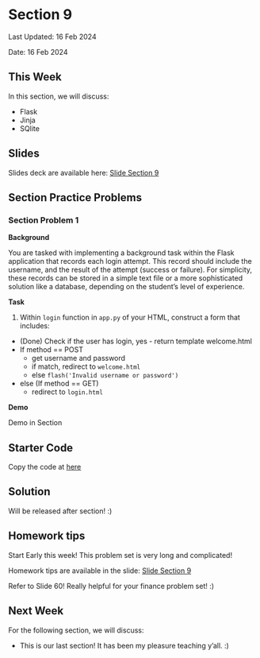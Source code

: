# Section 9 {.unnumbered}

Last Updated: 16 Feb 2024

Date:  16 Feb 2024


## This Week

In this section, we will discuss:

- Flask 
- Jinja
- SQlite


## Slides

Slides deck are available here: [Slide Section 9](https://docs.google.com/presentation/d/1RygwWqupy94zSN88NMSckb41WiA6TaF3J7iL9MSrLAw/edit?usp=sharing)


## Section Practice Problems

### Section Problem 1

**Background**

You are tasked with implementing a background task within the Flask application that records each login attempt. This record should include the username, and the result of the attempt (success or failure). For simplicity, these records can be stored in a simple text file or a more sophisticated solution like a database, depending on the student's level of experience.

**Task**

1. Within ```login``` function in ```app.py``` of your HTML, construct a form that includes:

- (Done) Check if the user has login, yes - return template welcome.html
- If method == POST
  - get username and password
  - if match, redirect to ```welcome.html```
  - else ```flash('Invalid username or password')```
- else (If method == GET)
  - redirect to ```login.html```


**Demo**

Demo in Section

:::{.callout-note appearance="simple"}

## Starter Code

Copy the code at [here](https://github.com/zadchin/CS50_Practice-Question/tree/master/section9)



:::


::: {.callout-tip collapse="true" appearance="simple"}

## Solution 

Will be released after section! :)
<!--
```
@app.route('/', methods=['GET', 'POST'])
def login():
    # Check if the user is already logged in
    if 'username' in session:
        return render_template('welcome.html')

    if request.method == 'POST':
        username = request.form['username']
        password = request.form['password']
        if username == correct_username and password == correct_password:
            session['username'] = username  # Set username in the session
            return  render_template('welcome.html')
        else:
            flash('Invalid username or password')  # Flash a message to the next page
            
    # Show the login form
    return render_template('login.html')
```
-->
:::




## Homework tips

Start Early this week! This problem set is very long and complicated!


Homework tips are available in the slide: [Slide Section 9](https://docs.google.com/presentation/d/1RygwWqupy94zSN88NMSckb41WiA6TaF3J7iL9MSrLAw/edit?usp=sharing)

Refer to Slide 60! Really helpful for your finance problem set! :)



## Next Week
For the following section, we will discuss:

- This is our last section! It has been my pleasure teaching y'all. :)

$\,$
